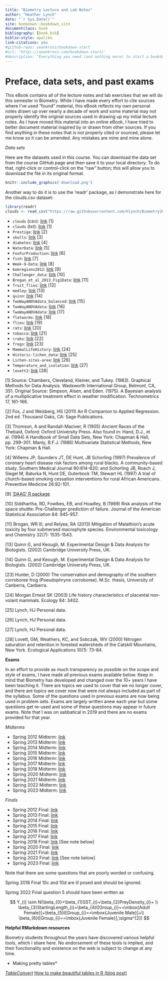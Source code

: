 ```yaml
--- 
title: "Biometry Lecture and Lab Notes"
author: "Heather Lynch"
date: "`r Sys.Date()`"
site: bookdown::bookdown_site
documentclass: book
bibliography: [book.bib]
biblio-style: apalike
link-citations: yes
#github-repo: seankross/bookdown-start
#url: 'http\://seankross.com/bookdown-start/'
#description: "Everything you need (and nothing more) to start a bookdown book."
---
```


# Preface, data sets, and past exams {-}

This eBook contains all of the lecture notes and lab exercises that we will do this semester in Biometry. While I have made every effort to cite sources where I've used "found" material, this eBook reflects my own personal notes drawn up over nearly a decade of work and some material may not properly identify the original sources used in drawing up my initial lecture notes. As I have moved this material into an online eBook, I have tried to better document material inspired by or drawn from other sources. If you find anything in these notes that is not properly cited or sourced, please let me know so it can be amended. Any mistakes are mine and mine alone.

*Data sets*

Here are the datasets used in this course. You can download the data set from the course GitHub page and then save it to your local directory. To do that, right-click or control-click on the "raw" button; this will allow you to download the file in its original format.

```r
knitr::include_graphics('download.png')
```

Another way to do it is to use the 'readr' package, as I demonstrate here for the clouds.csv dataset:

```r
library(readr)
clouds <- read_csv("https://raw.githubusercontent.com/hlynch/Biometry2024/master/_data/clouds.csv")
```

* `clouds` (csv): [link](https://github.com/hlynch/Biometry2024/tree/master/_data/clouds.csv) [1]
* `clouds` (txt): [link](https://github.com/hlynch/Biometry2024/tree/master/_data/clouds.txt) [1]
* `Prestige`: [link](https://github.com/hlynch/Biometry2024/tree/master/_data/Prestige.csv) [2]
* `skulls`: [link](https://github.com/hlynch/Biometry2024/tree/master/_data/skulls.txt) [3]
* `diabetes`: [link](https://github.com/hlynch/Biometry2024/tree/master/_data/diabetes.csv) [4]
* `WaterData`: [link](https://github.com/hlynch/Biometry2024/tree/master/_data/WaterData.csv) [5]
* `FoxFurProduction`: [link](https://github.com/hlynch/Biometry2024/tree/master/_data/FoxFurProduction.csv) [6]  
* `fish`: [link](https://github.com/hlynch/Biometry2024/tree/master/_data/fish.txt) [7]
* `Week-9-Data`: [link](https://github.com/hlynch/Biometry2024/tree/master/_data/Week-9-Data.txt) [8]
* `bomregions2012`: [link](https://github.com/hlynch/Biometry2024/tree/master/_data/bomregions2012.csv) [9]
* `Challenger_data`: [link](https://github.com/hlynch/Biometry2024/tree/master/_data/Challenger_data.csv) [10]
* `Brogan_et_al_2013_Fig1Data`: [link](https://github.com/hlynch/Biometry2024/tree/master/_data/Brogan_et_al_2013_Fig1Data.xlsx) [11]
* `fruit_flies`: [link](https://github.com/hlynch/Biometry2024/tree/master/_data/fruit_flies.csv) [12]
* `medley`: [link](https://github.com/hlynch/Biometry2024/tree/master/_data/medley.csv) [13]
* `quinn`: [link](https://github.com/hlynch/Biometry2024/tree/master/_data/quinn.csv) [14]
* `TwoWayANOVAdata_balanced`: [link](https://github.com/hlynch/Biometry2024/tree/master/_data/TwoWayANOVAdata_balanced.csv) [15]
* `TwoWayANOVAdata`: [link](https://github.com/hlynch/Biometry2024/tree/master/_data/TwoWayANOVAdata.csv) [16]
* `TwoWayANOVAdata`: [link](https://github.com/hlynch/Biometry2024/tree/master/_data/TwoWayANOVAdata.csv) [17]
* `flatworms`: [link](https://github.com/hlynch/Biometry2024/tree/master/_data/flatworms.csv) [18]
* `flies`: [link](https://github.com/hlynch/Biometry2024/tree/master/_data/flies.txt) [19]
* `rats`: [link](https://github.com/hlynch/Biometry2024/tree/master/_data/rats.txt) [20]
* `tobacco`: [link](https://github.com/hlynch/Biometry2024/tree/master/_data/tobacco.csv) [21]
* `crabs`: [link](https://github.com/hlynch/Biometry2024/tree/master/_data/crabs.csv) [22]
* `frogs`: [link](https://github.com/hlynch/Biometry2024/tree/master/_data/frogs.csv) [23]
* `MammalLifeHistory`: [link](https://github.com/hlynch/Biometry2024/tree/master/_data/MammalLifeHistory.csv) [24]
* `Historic-lichen_data`: [link](https://github.com/hlynch/Biometry2024/tree/master/_data/Historic-lichen-data.xls) [25]
* `Lichen-sites-area`: [link](https://github.com/hlynch/Biometry2024/tree/master/_data/Lichen-sites-area.xls) [26]
* `Temperature_and_isolation`: [link](https://github.com/hlynch/Biometry2024/tree/master/_data/Temperature_and_isolation.xls) [27]
* `lovett2`: [link](https://github.com/hlynch/Biometry2024/tree/master/_data/lovett2.csv) [28]

[1] Source: Chambers, Cleveland, Kleiner, and Tukey. (1983). Graphical Methods for Data Analysis. Wadsworth International Group, Belmont, CA, 351. Original Source: Simpson, Alsen, and Eden. (1975). A Bayesian analysis of a multiplicative treatment effect in weather modification. Technometrics 17, 161-166.

[2] Fox, J and Weisberg, HS (2011) An R Companion to Applied Regression. 2nd ed. Thousand Oaks, CA: Sage Publications.

[3] Thomson, A and Randall-Maciver, R (1905) Ancient Races of the Thebaid, Oxford: Oxford University Press. Also found in: Hand, D.J., et al. (1994) A Handbook of Small Data Sets, New York: Chapman & Hall, pp. 299-301. Manly, B.F.J. (1986) Multivariate Statistical Methods, New York: Chapman & Hall.

[4] Willems JP, Saunders JT, DE Hunt, JB Schorling (1997) Prevalence of coronary heart disease risk factors among rural blacks. A community-based study. Southern Medical Journal 90:814-820; and Schorling JB, Roach J, Siegel M, Baturka N, Hunt DE, Guterbock TM, Stewart HL (1997) A trial of church-based smoking cessation interventions for rural African Americans. Preventive Medicine 26:92-101.

[9] ['DAAG' R package](https://search.r-project.org/CRAN/refmans/DAAG/html/00Index.html)

[10] Siddhartha, RD, Fowlkes, EB, and Hoadley, B (1989) Risk analysis of the space shuttle: Pre-Challenger prediction of failure. Journal of the American Statistical Association 84: 945-957.

[11] Brogan, WR III, and Relyea, RA (2013) Mitigation of Malathion's acute toxicity by four submersed macrophyte species. Environmental toxicology and Chemistry 32(7): 1535-1543.

[13] Quinn G, and Keough, M. Experimental Design & Data Analysis for Biologists. (2002) Cambridge University Press, UK.

[14] Quinn G, and Keough, M. Experimental Design & Data Analysis for Biologists. (2002) Cambridge University Press, UK.

[23] Hunter, D (2000) The conservation and demography of the southern corroboree frog (Pseudophryne corroboree). M.Sc. thesis, University of Canberra, Canberra.

[24] Morgan Ernest SK (2003) Life history characteristics of placental non-volant mammals. Ecology 84: 3402.

[25] Lynch, HJ Personal data.

[26] Lynch, HJ Personal data.

[27] Lynch, HJ Personal data.

[28] Lovett, GM, Weathers, KC, and Sobczak, WV (2000) Nitrogen saturation and retention in forested watersheds of the Catskill Mountains, New York. Ecological Applications 10(1): 73-84.

**Exams**

In an effort to provide as much transparency as possible on the scope and style of exams, I have made all previous exams available below. Keep in mind that Biometry has developed and changed over the 10+ years I have been teaching it. There are topics we used to cover that we no longer cover, and there are topics we cover now that were not always included as part of the syllabus. Some of the questions used in previous exams are now being used in problem sets. Exams are largely written anew each year but some questions get re-used and some of these questions may appear in future exams. Note that I was on sabbatical in 2019 and there are no exams provided for that year.

*Midterms*

* Spring 2012 Midterm: [link](https://github.com/hlynch/Biometry2024/tree/master/_data/Midterm_exam_Spring2012.pdf)
* Spring 2013 Midterm: [link](https://github.com/hlynch/Biometry2024/tree/master/_data/Midterm_exam_Spring2013.pdf)
* Spring 2014 Midterm: [link](https://github.com/hlynch/Biometry2024/tree/master/_data/Midterm_exam_Spring2014.pdf)
* Spring 2015 Midterm: [link](https://github.com/hlynch/Biometry2024/tree/master/_data/Midterm_exam_Spring2015.pdf)
* Spring 2016 Midterm: [link](https://github.com/hlynch/Biometry2024/tree/master/_data/Midterm_exam_Spring2016.pdf)
* Spring 2017 Midterm: [link](https://github.com/hlynch/Biometry2024/tree/master/_data/Midterm_exam_Spring2017.pdf)
* Spring 2018 Midterm: [link](https://github.com/hlynch/Biometry2024/tree/master/_data/Midterm_exam_Spring2018.pdf)
* Spring 2020 Midterm: [link](https://github.com/hlynch/Biometry2024/tree/master/_data/Midterm_exam_Spring2020.pdf)
* Spring 2021 Midterm: [link](https://github.com/hlynch/Biometry2024/tree/master/_data/Midterm_exam_Spring2021.pdf)
* Spring 2022 Midterm: [link](https://github.com/hlynch/Biometry2024/tree/master/_data/Midterm_exam_Spring2022.pdf)
* Spring 2023 Midterm: [link](https://github.com/hlynch/Biometry2024/tree/master/_data/Midterm_exam_Spring2023.pdf)

*Finals*

* Spring 2012 Final: [link](https://github.com/hlynch/Biometry2024/tree/master/_data/Final_exam_Spring2012.pdf)
* Spring 2013 Final: [link](https://github.com/hlynch/Biometry2024/tree/master/_data/Final_exam_Spring2013.pdf)
* Spring 2014 Final: [link](https://github.com/hlynch/Biometry2024/tree/master/_data/Final_exam_Spring2014.pdf)
* Spring 2015 Final: [link](https://github.com/hlynch/Biometry2024/tree/master/_data/Final_exam_Spring2015.pdf)
* Spring 2016 Final: [link](https://github.com/hlynch/Biometry2024/tree/master/_data/Final_exam_Spring2016.pdf)
* Spring 2017 Final: [link](https://github.com/hlynch/Biometry2024/tree/master/_data/Final_exam_Spring2017.pdf)
* Spring 2018 Final: [link](https://github.com/hlynch/Biometry2024/tree/master/_data/Final_exam_Spring2018.pdf) [See note below]
* Spring 2020 Final: [link](https://github.com/hlynch/Biometry2024/tree/master/_data/Final_exam_Spring2020.pdf)
* Spring 2021 Final: [link](https://github.com/hlynch/Biometry2024/tree/master/_data/Final_exam_Spring2021.pdf)
* Spring 2022 Final: [link](https://github.com/hlynch/Biometry2024/tree/master/_data/Final_exam_Spring2022.pdf) [See note below]
* Spring 2023 Final: [link](https://github.com/hlynch/Biometry2024/tree/master/_data/Final_exam_Spring2023.pdf) 

Note that there are some questions that are poorly worded or confusing. 

Spring 2018 Final 10c and 10d are ill posed and should be ignored.

Spring 2022 Final question 5 should have been written as

$$
Y_{i} \sim N(\beta_{0}+\beta_{1}SST_{i}+\beta_{2}PreyDensity_{i}+ \\
\beta_{3}StartingLength_{i}+\beta_{4}I[Group_{i}==\mbox{Adult Female}]+\beta_{5}I[Group_{i}==\mbox{Juvenile Male}]+\\
\beta_{6}I[Group_{i}==\mbox{Juvenile Female}],\sigma^{2})
$$

**Helpful RMarkdown resources**

Biometry students throughout the years have discovered various helpful tools, which I share here. No endorsement of these tools is implied, and their functionality and existence on the web is subject to change at any time.

* Making pretty tables*

*[TableConvert](https://tableconvert.com/markdown-generator)
*[How to make beautiful tables in R (blog post)](https://rfortherestofus.com/2019/11/how-to-make-beautiful-tables-in-r/)